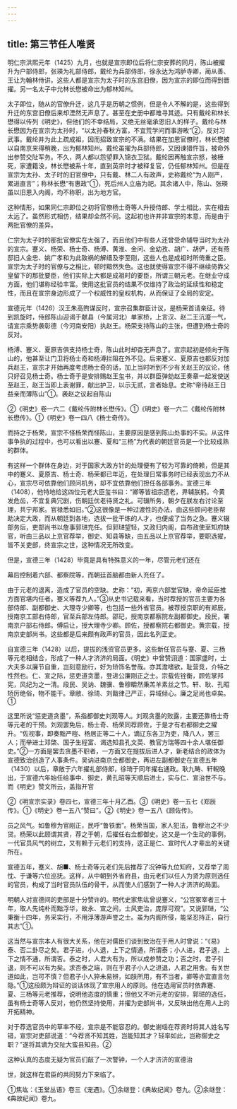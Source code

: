 ```yaml
---
---
---
```

title: 第三节任人唯贤
---



明仁宗洪熙元年（1425）九月，也就是宣宗即位后将仁宗安葬的同月，陈山被擢升为户部侍郎，张瑛为礼部侍郎，戴纶为兵部侍郎，徐永达为鸿胪寺卿，蔺从善、王让为翰林侍讲。这些人都是宣宗为太子时的东宫旧僚，因为宣宗的即位而得到晋擢。另一名太子中允林长懋被命出为郁林知州。

太子即位，随从的官僚升迁，这几乎是历朝之惯例，但是令人不解的是，这些得到升迁的东宫旧僚后来却湮然无声息了。甚至在史册中都难寻其迹。只有戴纶和林长懋得以传列《明史》，但他们的不幸结局，又绝无丝毫承恩旧人的样子。戴纶与林长懋因为在宣宗为太孙时，“以太孙春秋方富，不宜荒学问而事游畋”②，反对习武事。戴纶并为此上疏成祖，因而招致宣宗的不满。结果在加恩官僚时，林长懋被以自南京来得稍晚，出为郁林知州。戴纶虽擢为兵部侍郎，又因谏猎忤旨，被命外出参赞交阯军务。不久，两人都以怨望罪入锦衣卫狱。戴纶因再触宣宗怒，被棰死，家遭籍没，林长懋被系十年，直到英宗时才被释复官，仍任郁林知州。但是在宣宗为太孙、太子时的旧官僚中，只有戴、林二人有政声，史称戴纶“为人刚严，累进直言”；称林长懋“有惠政”①，死后州人立庙为祀。其余诸人中，陈山、张瑛虽以旧恩入内阁，均不称职，出为地方官。

这种情形，如果同仁宗即位之初将官僚杨士奇等人升授侍郎、学士相比，实在相去太远了。虽然形式相仿，结果却全然不同。这起初也许并非宣宗的本意，而是由于两批官僚的差异。

仁宗为太子时的那批官僚实在太强了，而且他们中有些人还曾受命辅导当时为太孙的宣宗。蹇义、杨荣、杨士奇、杨溥、黄淮、金问、金幼孜、胡广、胡俨，还有燕邸旧人金忠、姚广孝和为此致祸的解缙及李至刚，这些人也是成祖时所倚重之臣。宣宗为太子时的官僚与之相比，顿时黯然失色。这也就使得宣宗不得不继续倚靠父皇留下的那批要臣，他们实际上大都是成祖时的要臣，所谓三朝元老。在继业守成方面，他们堪称经验丰富。使用这批官员的结果不仅维持了政治的延续性和稳定性，而且在宣宗身边形成了一个权威性的皇权机构，从而保证了全局的安定。

宣德元年（1426）汉王朱高煦谋反时，宣宗召集群臣计议，是杨荣首请亲征。待到凯旋时，侍郎陈山迎谒于献县（今属河北）单家桥，上言汉、赵二王沆瀣一气，请宣宗乘势袭彰德（今河南安阳）执赵王。杨荣支持陈山的主张，但遭到杨士奇的反对。

杨溥、蹇义、夏原吉俱支持杨士奇，陈山此时却杳无声息了。宣宗起初是倾向于陈山的，他甚至让门卫将杨士奇和杨溥拦阻在外不见。后来蹇义、夏原吉也都反对加兵赵王，宣宗才开始再度考虑杨士奇的话，加上当时听到不少有关赵王的议论，他只好召见杨士奇。杨士奇于是安排赐赵王玺书，并以群臣弹劾赵王奏章一起发使送至赵王，赵王当即上表谢罪，献出护卫，以示无贰，言者始息。史称“帝待赵王日益亲而薄陈山”①。袭赵之议起自陈山

②《明史》卷一六二《戴纶传附林长懋传》。①《明史》卷一六二《戴纶传附林长懋传》。①《明史》卷一四八《杨士奇传》。

而持之于杨荣，宣宗不怪杨荣而怪陈山，主要原因是感到陈山处事的不实。从这件事争执的过程中，也可以看出以蹇、夏和“三杨”为代表的朝廷官员是一个比较成熟的群体。

有这样一个群体在身边，对于国家大政方针的处理便有了较为可靠的倚赖，但是其中的蹇义、夏原吉、杨士奇、杨荣都已年迈，在处理日常事务时已经表现出力不从心，宣宗尽可依靠他们顾问机务，却不宜依靠他们担任各部事务。宣德三年（1408），他特地给这四位元老大臣玺书曰：“卿等皆祖宗遗老，畀辅朕躬。今黄发危齿，不宜复典冗剧，伤朝廷优老待贤之礼。可辍所务，朝夕在朕左右讨论至理，共宁邦家。官禄悉如旧。”②这很像是一种过渡性的办法，由这些顾问老臣帮助决定大政，而从朝廷到各地，选拔一批干练的人才，也便成了当务之急。蹇义辍部务后，吏部尚书以詹事郭琎充任。但郭琎望轻，又政归内阁，自布政使至知府缺官，听由三品以上京官荐举，御史、知县等缺，由五品以上京官荐举，要职选擢，皆不关吏部，终宣宗之世，这种情况无所改变。

但是，宣德三年（1428）毕竟是具有特殊意义的一年，尽管元老们还在

幕后控制着六部、都察院等，而朝廷首脑都由新人充任了。

由于元老的退离，造成了官员的空缺。史称：“初，两京六部堂官缺，帝命延臣推方面官堪内任者。蹇义等荐九人。”③从史书记载来看，当时荐授的官员主要为各部侍郎、副都御史、大理寺少卿等，也包括一些外省官员。被荐授京职的有郑辰，授南京工部右侍郎，官至兵部左侍郎。邵玘，授南京都察院左副都御史。段民，署南京户部右侍郎。傅启让，授大理寺少卿。顾佐，授都察院右都御史。黄宗载，授南京吏部尚书。这些都是后来颇有政声的官员，因此名列正史。

自宣德三年（1428）以后，提拔的浅资官员更多。这些新任官员与蹇、夏、三杨等元老相结合，形成了一种人才济济的局面。《明史》中曾赞诩道：国家盛时，士大夫多以廉节自重，岂刻意励行，好为矫饰名誉哉。亦其澹嗜欲，耻营竞，介特之性然也。仁、宣之际，惩吏道贪墨，登进公廉刚正之士。宗载佐铨衡，顾佐掌邦宪，风纪为之一清。段民、吴讷、魏骥、鲁穆皭然秉羔羊素丝之节。轩、耿、孔昭矫厉绝俗，物不能干。章敞、徐琦、刘戬律己严正，异域倾心。廉之足尚也卓矣。①

这里所说“惩吏道贪墨”，系指都御史刘观等人。刘观贪墨的败露，主要还靠杨士奇等元老的干预。刘观罢免后，杨士奇、杨荣同荐顾佐，于是才有右都御史之擢升。“佐视事，即奏黜严暟、杨居正等二十人，谪辽东各卫为吏，降八人，罢三人；而举进士邓棨、国子生程富、谒选知县孔文英、教官方瑞等四十余人堪任御史。”②一方面是罢去贪墨不职者，一方面又在提拔后进人才，新老结合的政体为宣德致治创造了人事条件。吴讷进南京佥都御史，再进左副都御史在宣德五年（1430）以后，章敞于六年擢礼部侍郎，徐琦于同年擢右通政。耿九畴、轩輗晚出，于宣德六年始任给事中、御史，黄孔昭等天顺后进士，实与仁、宣治世不与。而《明史》赞文所云，盖指开官

②《明宣宗实录》卷四七，宣德三年十月乙酉。③《明史》卷一五七《郑辰传》。①《明史》卷一五八“赞曰”。②《明史》卷一五八《顾佐传》。

员之风气。如鲁穆为官刚正，民呼“鲁铁面”。杨荣当国，家人犯法，鲁穆治之不少贷。杨荣以此顾谓其贤，荐之于朝，后擢任右佥都御史。这又是一个生动的事例，一代官员风气的树立，又有赖于元老们的支持，这正是仁、宣时代人才辈出的关键所在。

宣德五年，蹇义、胡■、杨士奇等元老们先后推荐了况钟等九位知府，又荐举了周忱、于谦等六位巡抚。这样，从中朝到外省府县，由元老们以任人为贤为原则选任的官员，构成了当时官员队伍的骨干，从而使人们感到了一种人才济济的局面。

明朝人对宣德间的吏部是十分赞许的。明代史家焦竑曾说蹇义，“公官冢宰者三十年，取人先纯朴而黜浮华，故永、宣之间，士风吏治，庞厚可观”。又说郭琎，“公秉衡十四年，务采实行，不用浮薄游声誉之士。虽为内阁所侵，能坚忍持正，自行其志”①。

这当然与宣宗本人有很大关系，他在对儒臣们谈到致治在于用人时曾说：“《易》泰、否二卦尽之矣。君子进，小人退，上下之情通，所谓泰；小人进，君子退，上下之情不通，所谓否。泰之时，人君大有为，所以成参赞之功；否之时，君子引退，则不可以有为矣。求否泰之端，则在乎君子小人之进退，人君之用舍。有关世道如此，岂可不慎？但君子小人猝未易辨，如朕所用，有不当者，卿等亦宜直言勿隐。”①这段颇为辩证的谈话体现了宣宗用人的原则。他在选用官员时依靠蹇、夏、三杨等元老推荐，说明他态度的慎重；但他又不听元老的安排，郭琎的选任，虽有杨士奇等人反对，他仍然坚持使用，并擢为吏部尚书，又反映出他在用人上的开拓精神。

对于荐选官员中的草率不经，宣宗是不能容忍的。御史谢瑶在荐贤时将其人姓名写错，宣宗对吏部说道：“今荐贤不知其姓，岂能知其才？轻率如此，岂称御史之职？”遂将其谪为交阯大蛮县知县。②

这种认真的态度无疑为官员们敲了一次警钟，一个人才济济的宣德治

世，就这样在君臣的共同努力下来临了。

①焦竑：《玉堂丛语》卷三《宠遇》。①余继登：《典故纪闻》卷九。②余继登：《典故纪闻》卷九。